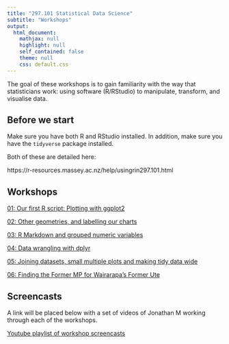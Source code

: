 ```yaml
---
title: "297.101 Statistical Data Science"
subtitle: "Workshops"
output:
  html_document:
    mathjax: null
    highlight: null
    self_contained: false
    theme: null
    css: default.css
---
```


The goal of these workshops is to gain familiarity with the way that statisticians work: using software (R/RStudio) to manipulate, transform, and visualise data.

## Before we start

Make sure you have both R and RStudio installed. In addition, make sure you have the `tidyverse` package installed.

Both of these are detailed here:

https://r-resources.massey.ac.nz/help/usingrin297.101.html

## Workshops

[01: Our first R script: Plotting with ggplot2](https://www.massey.ac.nz/~jcmarsha/297101/labs/lab01_guide.html)

[02: Other geometries, and labelling our charts](https://www.massey.ac.nz/~jcmarsha/297101/labs/lab02_guide.html)

[03: R Markdown and grouped numeric variables](https://www.massey.ac.nz/~jcmarsha/297101/labs/lab03_guide.html)

[04: Data wrangling with dplyr](https://www.massey.ac.nz/~jcmarsha/297101/labs/lab04_guide.html)

[05: Joining datasets, small multiple plots and making tidy data wide](https://www.massey.ac.nz/~jcmarsha/297101/labs/lab05_guide.html)

[06: Finding the Former MP for Wairarapa's Former Ute](https://www.massey.ac.nz/~jcmarsha/297101/labs/lab06_guide.html)

## Screencasts

A link will be placed below with a set of videos of Jonathan M working through each of the workshops.

[Youtube playlist of workshop screencasts](https://www.youtube.com/playlist?list=PLZ_OkMURFtaXORyq7x3c7aYepchGKg39G)

